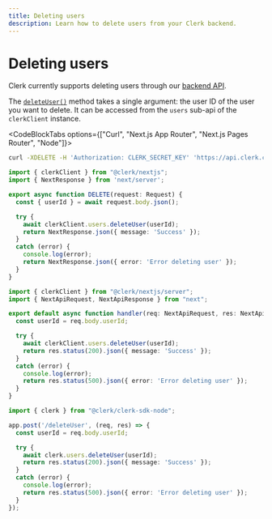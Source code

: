 ```yaml
---
title: Deleting users
description: Learn how to delete users from your Clerk backend.
---
```


# Deleting users

Clerk currently supports deleting users through our [backend API](https://clerk.com/docs/reference/backend-api/tag/Users#operation/DeleteUser). 

The [`deleteUser()`](/docs/references/backend/user/delete-user) method takes a single argument: the user ID of the user you want to delete. It can be accessed from the `users` sub-api of the `clerkClient` instance.

<CodeBlockTabs options={["Curl", "Next.js App Router", "Next.js Pages Router", "Node"]}>
```bash filename="curl.sh"
curl -XDELETE -H 'Authorization: CLERK_SECRET_KEY' 'https://api.clerk.com/v1/users/{user_id}'
```

```ts filename="app/private/route.ts"
import { clerkClient } from "@clerk/nextjs";
import { NextResponse } from 'next/server';

export async function DELETE(request: Request) {
  const { userId } = await request.body.json();

  try {
    await clerkClient.users.deleteUser(userId);
    return NextResponse.json({ message: 'Success' });
  }
  catch (error) {
    console.log(error);
    return NextResponse.json({ error: 'Error deleting user' });
  }
}
```

```ts filename="pages/api/private.ts"
import { clerkClient } from "@clerk/nextjs/server";
import { NextApiRequest, NextApiResponse } from "next";

export default async function handler(req: NextApiRequest, res: NextApiResponse) {
  const userId = req.body.userId;

  try {
    await clerkClient.users.deleteUser(userId);
    return res.status(200).json({ message: 'Success' });
  }
  catch (error) {
    console.log(error);
    return res.status(500).json({ error: 'Error deleting user' });
  }
}
```

```ts filename="private.ts"
import { clerk } from "@clerk/clerk-sdk-node";

app.post('/deleteUser', (req, res) => {
  const userId = req.body.userId;

  try {
    await clerk.users.deleteUser(userId);
    return res.status(200).json({ message: 'Success' });
  }
  catch (error) {
    console.log(error);
    return res.status(500).json({ error: 'Error deleting user' });
  }
});
```
</CodeBlockTabs>